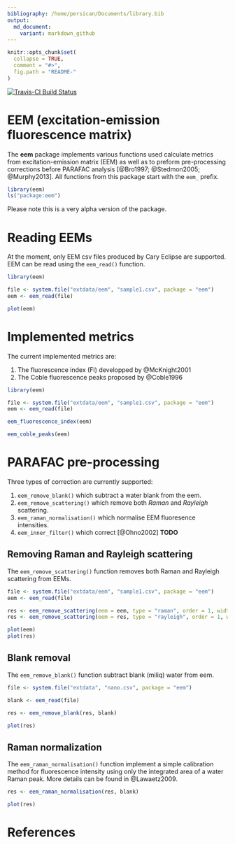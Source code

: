 ```yaml
---
bibliography: /home/persican/Documents/library.bib
output:
  md_document:
    variant: markdown_github
---
```


<!-- README.md is generated from README.Rmd. Please edit that file -->

```r
knitr::opts_chunk$set(
  collapse = TRUE,
  comment = "#>",
  fig.path = "README-"
)

```

[![Travis-CI Build Status](https://travis-ci.org/PMassicotte/eemR.svg?branch=master)](https://travis-ci.org/PMassicotte/eemR)

# EEM (excitation-emission fluorescence matrix)

The **eem** package implements various functions used calculate metrics from excitation-emission matrix (EEM) as well as to preform pre-processing corrections before PARAFAC analysis [@Bro1997; @Stedmon2005; @Murphy2013]. All functions from this package start with the `eem_` prefix.

```r
library(eem)
ls("package:eem")
```

Please note this is a very alpha version of the package.

# Reading EEMs

At the moment, only EEM csv files produced by Cary Eclipse are supported. EEM can be read using the `eem_read()` function.

```r
library(eem)

file <- system.file("extdata/eem", "sample1.csv", package = "eem")
eem <- eem_read(file)

plot(eem)

```

# Implemented metrics

The current implemented metrics are:

1. The fluorescence index (FI) developped by @McKnight2001
2. The Coble fluorescence peaks proposed by @Coble1996

```r
library(eem)

file <- system.file("extdata/eem", "sample1.csv", package = "eem")
eem <- eem_read(file)

eem_fluorescence_index(eem)

eem_coble_peaks(eem)

```


# PARAFAC pre-processing

Three types of correction are currently supported:

1. `eem_remove_blank()` which subtract a water blank from the eem.
2. `eem_remove_scattering()` which remove both *Raman* and *Rayleigh* scattering.
3. `eem_raman_normalisation()` which normalise EEM fluoresence intensities.
4. `eem_inner_filter()` which correct [@Ohno2002] **TODO**

## Removing Raman and Rayleigh scattering

The `eem_remove_scattering()` function removes both Raman and Rayleigh scattering from EEMs.

```r

file <- system.file("extdata/eem", "sample1.csv", package = "eem")
eem <- eem_read(file)

res <- eem_remove_scattering(eem = eem, type = "raman", order = 1, width = 10)
res <- eem_remove_scattering(eem = res, type = "rayleigh", order = 1, width = 10)

plot(eem)
plot(res)

```

## Blank removal

The `eem_remove_blank()` function subtract blank (miliq) water from eem.

```r

file <- system.file("extdata", "nano.csv", package = "eem")

blank <- eem_read(file)

res <- eem_remove_blank(res, blank)

plot(res)
```


## Raman normalization

The `eem_raman_normalisation()` function implement a simple calibration method for fluorescence intensity using only the integrated area of a water Raman peak. More details can be found in @Lawaetz2009.

```r

res <- eem_raman_normalisation(res, blank)

plot(res)

```

# References
